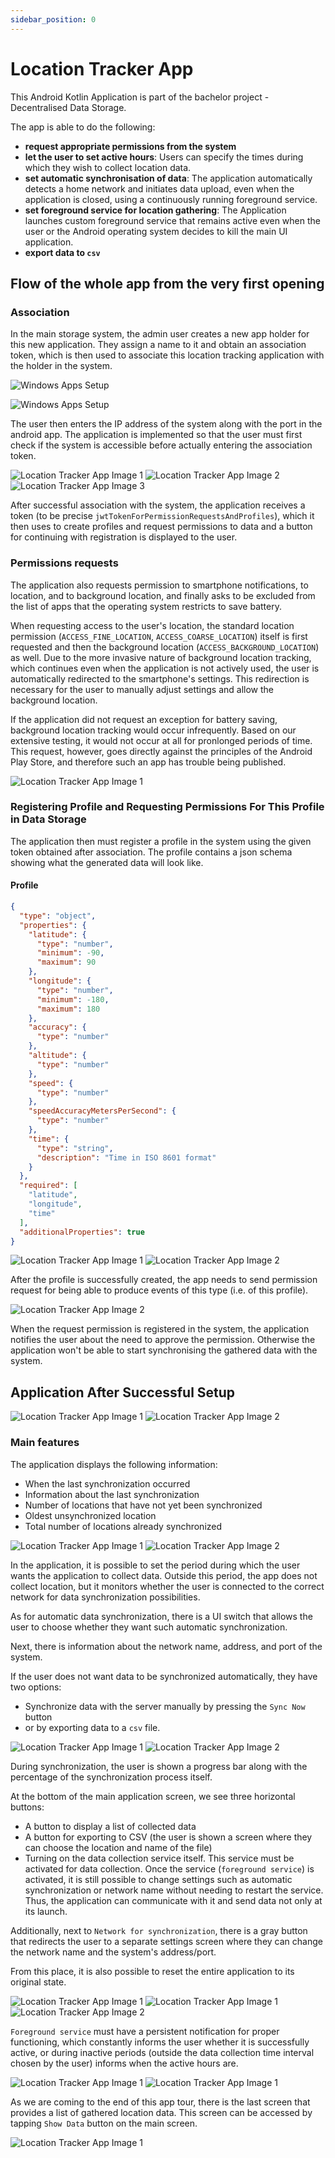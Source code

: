 ```yaml
---
sidebar_position: 0
---
```


# Location Tracker App

This Android Kotlin Application is part of the bachelor project - Decentralised Data Storage.

The app is able to do the following:
- **request appropriate permissions from the system**
- **let the user to set active hours**: Users can specify the times during which they wish to collect location data.
- **set automatic synchronisation of data**: The application automatically detects a home network and initiates data upload, even when the application is closed, using a continuously running foreground service.
- **set foreground service for location gathering**: The Application launches custom foreground service that remains active even when the user or the Android operating system decides to kill the main UI application.
- **export data to `csv`**

## Flow of the whole app from the very first opening 

### Association 
In the main storage system, the admin user creates a new app holder for this new application. They assign a name to it and obtain an association token, which is then used to associate this location tracking application with the holder in the system.

![Windows Apps Setup](/img/example-apps/location-tracker/1.png)

![Windows Apps Setup](/img/example-apps/location-tracker/2.png)

The user then enters the IP address of the system along with the port in the android app. The application is implemented so that the user must first check if the system is accessible before actually entering the association token.
    
<div style={{ display: 'flex', justifyContent: 'center' }}>
  <img src={require("/img/example-apps/location-tracker/3.jpg").default} style={{height: '60vh', marginRight: '1rem'}} alt="Location Tracker App Image 1"/>
  <img src={require("/img/example-apps/location-tracker/4.jpg").default} style={{height: '60vh', marginRight: '1rem'}} alt="Location Tracker App Image 2" />
  <img src={require("/img/example-apps/location-tracker/5.jpg").default} style={{height: '60vh'}} alt="Location Tracker App Image 3" />
</div>

After successful association with the system, the application receives a token (to be precise `jwtTokenForPermissionRequestsAndProfiles`), which it then uses to create profiles and request permissions to data and a button for continuing with registration is displayed to the user.

### Permissions requests

The application also requests permission to smartphone notifications, to location, and to background location, and finally asks to be excluded from the list of apps that the operating system restricts to save battery.

When requesting access to the user's location, the standard location permission (`ACCESS_FINE_LOCATION`, `ACCESS_COARSE_LOCATION`) itself is first requested and then the background location (`ACCESS_BACKGROUND_LOCATION`) as well.
Due to the more invasive nature of background location tracking, which continues even when the application is not actively used, the user is automatically redirected to the smartphone's settings. This redirection is necessary for the user to manually adjust settings and allow the background location.

If the application did not request an exception for battery saving, background location tracking would occur infrequently. Based on our extensive testing, it would not occur at all for pronlonged periods of time. This request, however, goes directly against the principles of the Android Play Store, and therefore such an app has trouble being published.

<div style={{ display: 'flex', justifyContent: 'center' }}>
  <img src={require("/img/example-apps/location-tracker/6.jpg").default} style={{height: '60vh', marginRight: '1rem'}} alt="Location Tracker App Image 1"/>
</div>

### Registering Profile and Requesting Permissions For This Profile in Data Storage

The application then must register a profile in the system using the given token obtained after association. The profile contains a json schema showing what the generated data will look like.

#### Profile

```json title="locationTracker.com/profiles/location_profile"
{
  "type": "object",
  "properties": {
    "latitude": {
      "type": "number",
      "minimum": -90,
      "maximum": 90
    },
    "longitude": {
      "type": "number",
      "minimum": -180,
      "maximum": 180
    },
    "accuracy": {
      "type": "number"
    },
    "altitude": {
      "type": "number"
    },
    "speed": {
      "type": "number"
    },
    "speedAccuracyMetersPerSecond": {
      "type": "number"
    },
    "time": {
      "type": "string",
      "description": "Time in ISO 8601 format"
    }
  },
  "required": [
    "latitude",
    "longitude",
    "time"
  ],
  "additionalProperties": true
}

```

<div style={{ display: 'flex', justifyContent: 'center' }}>
  <img src={require("/img/example-apps/location-tracker/7.jpg").default} style={{height: '60vh', marginRight: '1rem'}} alt="Location Tracker App Image 1"/>
  <img src={require("/img/example-apps/location-tracker/8.jpg").default} style={{height: '60vh'}} alt="Location Tracker App Image 2" />
</div>

After the profile is successfully created, the app needs to send permission request for being able to produce events of this type (i.e. of this profile).

<div style={{ display: 'flex', justifyContent: 'center' }}>
  <img src={require("/img/example-apps/location-tracker/9.jpg").default} style={{height: '60vh'}} alt="Location Tracker App Image 2" />
</div>

When the request permission is registered in the system, the application notifies the user about the need to approve the permission. Otherwise the application won't be able to start synchronising the gathered data with the system.

## Application After Successful Setup

<div style={{ display: 'flex', justifyContent: 'center' }}>
  <img src={require("/img/example-apps/location-tracker/10.jpg").default} style={{height: '60vh', marginRight: '1rem'}} alt="Location Tracker App Image 1"/>
  <img src={require("/img/example-apps/location-tracker/11.jpg").default} style={{height: '60vh'}} alt="Location Tracker App Image 2" />
</div>


### Main features

The application displays the following information:
- When the last synchronization occurred
- Information about the last synchronization
- Number of locations that have not yet been synchronized
- Oldest unsynchronized location
- Total number of locations already synchronized


<div style={{ display: 'flex', justifyContent: 'center' }}>
  <img src={require("/img/example-apps/location-tracker/12.jpg").default} style={{height: '60vh', marginRight: '1rem'}} alt="Location Tracker App Image 1"/>
  <img src={require("/img/example-apps/location-tracker/13.jpg").default} style={{height: '60vh'}} alt="Location Tracker App Image 2" />
</div>


In the application, it is possible to set the period during which the user wants the application to collect data. Outside this period, the app does not collect location, but it monitors whether the user is connected to the correct network for data synchronization possibilities.

As for automatic data synchronization, there is a UI switch that allows the user to choose whether they want such automatic synchronization.

Next, there is information about the network name, address, and port of the system.

If the user does not want data to be synchronized automatically, they have two options:
- Synchronize data with the server manually by pressing the `Sync Now` button
- or by exporting data to a `csv` file.

<div style={{ display: 'flex', justifyContent: 'center' }}>
  <img src={require("/img/example-apps/location-tracker/17.jpg").default} style={{height: '60vh', marginRight: '1rem'}} alt="Location Tracker App Image 1"/>
  <img src={require("/img/example-apps/location-tracker/18.jpg").default} style={{height: '60vh'}} alt="Location Tracker App Image 2" />
</div>

During synchronization, the user is shown a progress bar along with the percentage of the synchronization process itself.

At the bottom of the main application screen, we see three horizontal buttons:
- A button to display a list of collected data
- A button for exporting to CSV (the user is shown a screen where they can choose the location and name of the file)
- Turning on the data collection service itself. This service must be activated for data collection. Once the service (`foreground service`) is activated, it is still possible to change settings such as automatic synchronization or network name without needing to restart the service. Thus, the application can communicate with it and send data not only at its launch.

Additionally, next to `Network for synchronization`, there is a gray button that redirects the user to a separate settings screen where they can change the network name and the system's address/port.

From this place, it is also possible to reset the entire application to its original state.

<div style={{ display: 'flex', justifyContent: 'center' }}>
  <img src={require("/img/example-apps/location-tracker/14.jpg").default} style={{height: '60vh', marginRight: '1rem'}} alt="Location Tracker App Image 1"/>
  <img src={require("/img/example-apps/location-tracker/15.jpg").default} style={{height: '60vh', marginRight: '1rem'}} alt="Location Tracker App Image 1"/>
  <img src={require("/img/example-apps/location-tracker/16.jpg").default} style={{height: '60vh'}} alt="Location Tracker App Image 2" />
</div>

`Foreground service` must have a persistent notification for proper functioning, which constantly informs the user whether it is successfully active, or during inactive periods (outside the data collection time interval chosen by the user) informs when the active hours are.

<div style={{ display: 'flex', justifyContent: 'center' }}>
  <img src={require("/img/example-apps/location-tracker/19.jpg").default} style={{height: '60vh', marginRight: '1rem'}} alt="Location Tracker App Image 1"/>
  <img src={require("/img/example-apps/location-tracker/20.jpg").default} style={{height: '60vh', marginRight: '1rem'}} alt="Location Tracker App Image 1"/>
</div>

As we are coming to the end of this app tour, there is the last screen that provides a list of gathered location data. This screen can be accessed by tapping `Show Data` button on the main screen.

<div style={{ display: 'flex', justifyContent: 'center' }}>
  <img src={require("/img/example-apps/location-tracker/17.jpg").default} style={{height: '60vh', marginRight: '1rem'}} alt="Location Tracker App Image 1"/>
</div>